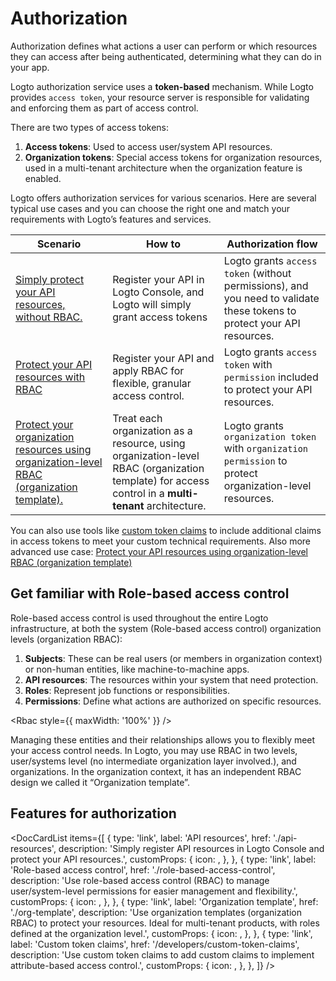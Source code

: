 

# Authorization

Authorization defines what actions a user can perform or which resources they can access after being authenticated, determining what they can do in your app.

Logto authorization service uses a **token-based** mechanism. While Logto provides `access token`, your resource server is responsible for validating and enforcing them as part of access control.

There are two types of access tokens:

1. **Access tokens**: Used to access user/system API resources.
2. **Organization tokens**: Special access tokens for organization resources, used in a multi-tenant architecture when the organization feature is enabled.

Logto offers authorization services for various scenarios. Here are several typical use cases and you can choose the right one and match your requirements with Logto’s features and services.

| Scenario                                                                                                                                        | How to                                                                                                                                              | Authorization flow                                                                                                      |
| ----------------------------------------------------------------------------------------------------------------------------------------------- | --------------------------------------------------------------------------------------------------------------------------------------------------- | ----------------------------------------------------------------------------------------------------------------------- |
| [Simply protect your API resources, without RBAC.](/authorization/api-resources/protect-your-api)                                               | Register your API in Logto Console, and Logto will simply grant access tokens                                                                       | Logto grants `access token` (without permissions), and you need to validate these tokens to protect your API resources. |
| [Protect your API resources with RBAC](/authorization/role-based-access-control/protect-api-resources-with-rbac)                                | Register your API and apply RBAC for flexible, granular access control.                                                                             | Logto grants `access token` with `permission` included to protect your API resources.                                   |
| [Protect your organization resources using organization-level RBAC (organization template).](/authorization/org-template/protect-org-resources) | Treat each organization as a resource, using organization-level RBAC (organization template) for access control in a **multi-tenant** architecture. | Logto grants `organization token` with `organization permission` to protect organization-level resources.               |

You can also use tools like [custom token claims](/developers/custom-token-claims) to include additional claims in access tokens to meet your custom technical requirements. Also more advanced use case: [Protect your API resources using organization-level RBAC (organization template)](/authorization/org-template/protect-api-reources-with-org-template)

## Get familiar with Role-based access control

Role-based access control is used throughout the entire Logto infrastructure, at both the system (Role-based access control) organization levels (organization RBAC):

1. **Subjects**: These can be real users (or members in organization context) or non-human entities, like machine-to-machine apps.
2. **API resources**: The resources within your system that need protection.
3. **Roles**: Represent job functions or responsibilities.
4. **Permissions**: Define what actions are authorized on specific resources.

<Rbac style={{ maxWidth: '100%' }} />

Managing these entities and their relationships allows you to flexibly meet your access control needs. In Logto, you may use RBAC in two levels, user/systems level (no intermediate organization layer involved.), and organizations. In the organization context, it has an independent RBAC design we called it “Organization template”.

## Features for authorization

<DocCardList
  items={[
    {
      type: 'link',
      label: 'API resources',
      href: './api-resources',
      description: 'Simply register API resources in Logto Console and protect your API resources.',
      customProps: {
        icon: <Api />,
      },
    },
    {
      type: 'link',
      label: 'Role-based access control',
      href: './role-based-access-control',
      description:
        'Use role-based access control (RBAC) to manage user/system-level permissions for easier management and flexibility.',
      customProps: {
        icon: <Role />,
      },
    },
    {
      type: 'link',
      label: 'Organization template',
      href: './org-template',
      description:
        'Use organization templates (organization RBAC) to protect your resources. Ideal for multi-tenant products, with roles defined at the organization level.',
      customProps: {
        icon: <OrgTemplate />,
      },
    },
    {
      type: 'link',
      label: 'Custom token claims',
      href: '/developers/custom-token-claims',
      description:
        'Use custom token claims to add custom claims to implement attribute-based access control.',
      customProps: {
        icon: <Jwt />,
      },
    },
  ]}
/>

